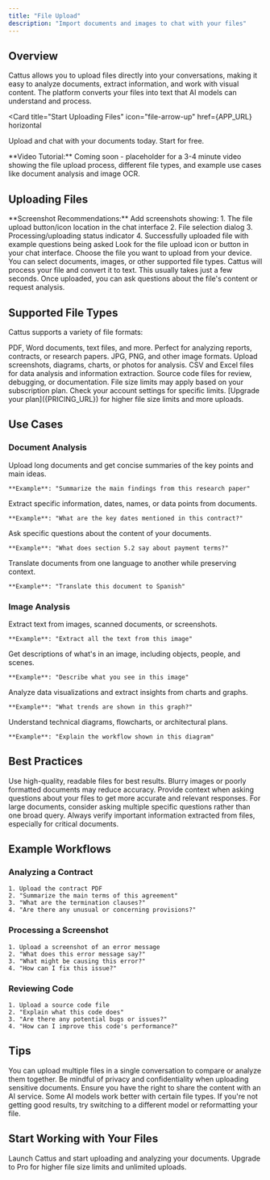 ```yaml
---
title: "File Upload"
description: "Import documents and images to chat with your files"
---
```



## Overview

Cattus allows you to upload files directly into your conversations, making it easy to analyze documents, extract information, and work with visual content. The platform converts your files into text that AI models can understand and process.

<Card
  title="Start Uploading Files"
  icon="file-arrow-up"
  href={APP_URL}
  horizontal
>
  Upload and chat with your documents today. Start for free.
</Card>

<Info>
**Video Tutorial:** Coming soon - placeholder for a 3-4 minute video showing the file upload process, different file types, and example use cases like document analysis and image OCR.
</Info>

## Uploading Files

<Note>
**Screenshot Recommendations:** Add screenshots showing:
1. The file upload button/icon location in the chat interface
2. File selection dialog
3. Processing/uploading status indicator
4. Successfully uploaded file with example questions being asked
</Note>

<Steps>
  <Step title="Click Upload Button">
    Look for the file upload icon or button in your chat interface.
  </Step>

  <Step title="Select Your File">
    Choose the file you want to upload from your device. You can select documents, images, or other supported file types.
  </Step>

  <Step title="Wait for Processing">
    Cattus will process your file and convert it to text. This usually takes just a few seconds.
  </Step>

  <Step title="Start Asking Questions">
    Once uploaded, you can ask questions about the file's content or request analysis.
  </Step>
</Steps>

## Supported File Types

Cattus supports a variety of file formats:

<CardGroup cols={2}>
  <Card title="Documents" icon="file-lines">
    PDF, Word documents, text files, and more. Perfect for analyzing reports, contracts, or research papers.
  </Card>
  <Card title="Images" icon="image">
    JPG, PNG, and other image formats. Upload screenshots, diagrams, charts, or photos for analysis.
  </Card>
  <Card title="Spreadsheets" icon="table">
    CSV and Excel files for data analysis and information extraction.
  </Card>
  <Card title="Code Files" icon="code">
    Source code files for review, debugging, or documentation.
  </Card>
</CardGroup>

<Info>
File size limits may apply based on your subscription plan. Check your account settings for specific limits. [Upgrade your plan]({PRICING_URL}) for higher file size limits and more uploads.
</Info>

## Use Cases

### Document Analysis

<AccordionGroup>
  <Accordion title="Summarization" icon="compress">
    Upload long documents and get concise summaries of the key points and main ideas.

    **Example**: "Summarize the main findings from this research paper"
  </Accordion>

  <Accordion title="Information Extraction" icon="magnifying-glass">
    Extract specific information, dates, names, or data points from documents.

    **Example**: "What are the key dates mentioned in this contract?"
  </Accordion>

  <Accordion title="Question Answering" icon="circle-question">
    Ask specific questions about the content of your documents.

    **Example**: "What does section 5.2 say about payment terms?"
  </Accordion>

  <Accordion title="Translation" icon="language">
    Translate documents from one language to another while preserving context.

    **Example**: "Translate this document to Spanish"
  </Accordion>
</AccordionGroup>

### Image Analysis

<AccordionGroup>
  <Accordion title="OCR (Text Recognition)" icon="text">
    Extract text from images, scanned documents, or screenshots.

    **Example**: "Extract all the text from this image"
  </Accordion>

  <Accordion title="Visual Understanding" icon="eye">
    Get descriptions of what's in an image, including objects, people, and scenes.

    **Example**: "Describe what you see in this image"
  </Accordion>

  <Accordion title="Chart & Graph Analysis" icon="chart-line">
    Analyze data visualizations and extract insights from charts and graphs.

    **Example**: "What trends are shown in this graph?"
  </Accordion>

  <Accordion title="Diagram Interpretation" icon="diagram-project">
    Understand technical diagrams, flowcharts, or architectural plans.

    **Example**: "Explain the workflow shown in this diagram"
  </Accordion>
</AccordionGroup>

## Best Practices

<CardGroup cols={2}>
  <Card title="Clear Files" icon="file-check">
    Use high-quality, readable files for best results. Blurry images or poorly formatted documents may reduce accuracy.
  </Card>
  <Card title="Context Matters" icon="message">
    Provide context when asking questions about your files to get more accurate and relevant responses.
  </Card>
  <Card title="Break It Down" icon="list">
    For large documents, consider asking multiple specific questions rather than one broad query.
  </Card>
  <Card title="Verify Results" icon="shield-check">
    Always verify important information extracted from files, especially for critical documents.
  </Card>
</CardGroup>

## Example Workflows

### Analyzing a Contract

```text
1. Upload the contract PDF
2. "Summarize the main terms of this agreement"
3. "What are the termination clauses?"
4. "Are there any unusual or concerning provisions?"
```

### Processing a Screenshot

```text
1. Upload a screenshot of an error message
2. "What does this error message say?"
3. "What might be causing this error?"
4. "How can I fix this issue?"
```

### Reviewing Code

```text
1. Upload a source code file
2. "Explain what this code does"
3. "Are there any potential bugs or issues?"
4. "How can I improve this code's performance?"
```

## Tips

<Tip>
You can upload multiple files in a single conversation to compare or analyze them together.
</Tip>

<Warning>
Be mindful of privacy and confidentiality when uploading sensitive documents. Ensure you have the right to share the content with an AI service.
</Warning>

<Info>
Some AI models work better with certain file types. If you're not getting good results, try switching to a different model or reformatting your file.
</Info>

## Start Working with Your Files

<CardGroup cols={2}>
  <Card
    title="Upload Your First File"
    icon="cloud-arrow-up"
    href={APP_URL}
  >
    Launch Cattus and start uploading and analyzing your documents.
  </Card>
  <Card
    title="Get More Storage"
    icon="crown"
    href={PRICING_URL}
  >
    Upgrade to Pro for higher file size limits and unlimited uploads.
  </Card>
</CardGroup>
